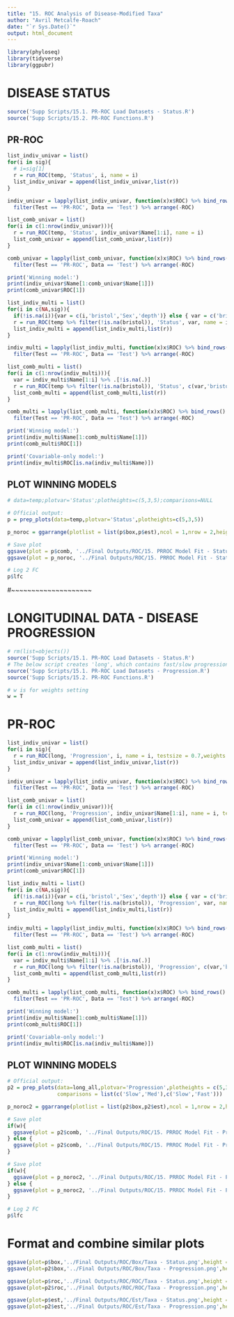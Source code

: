 ```yaml
---
title: "15. ROC Analysis of Disease-Modified Taxa"
author: "Avril Metcalfe-Roach"
date: "`r Sys.Date()`"
output: html_document
---
```


```r
library(phyloseq)
library(tidyverse)
library(ggpubr)
```

# DISEASE STATUS

```r
source('Supp Scripts/15.1. PR-ROC Load Datasets - Status.R')
source('Supp Scripts/15.2. PR-ROC Functions.R')
```

## PR-ROC

```r
list_indiv_univar = list()
for(i in sig){
  # i=sig[1]
  r = run_ROC(temp, 'Status', i, name = i)
  list_indiv_univar = append(list_indiv_univar,list(r))
}

indiv_univar = lapply(list_indiv_univar, function(x)x$ROC) %>% bind_rows() %>% 
  filter(Test == 'PR-ROC', Data == 'Test') %>% arrange(-ROC)

list_comb_univar = list()
for(i in c(1:nrow(indiv_univar))){
  r = run_ROC(temp, 'Status', indiv_univar$Name[1:i], name = i)
  list_comb_univar = append(list_comb_univar,list(r))
}

comb_univar = lapply(list_comb_univar, function(x)x$ROC) %>% bind_rows() %>% 
  filter(Test == 'PR-ROC', Data == 'Test') %>% arrange(-ROC)
```

```r
print('Winning model:')
print(indiv_univar$Name[1:comb_univar$Name[1]])
print(comb_univar$ROC[1])
```

```r
list_indiv_multi = list()
for(i in c(NA,sig)){
  if(!is.na(i)){var = c(i,'bristol','Sex','depth')} else { var = c('bristol','Sex','depth')}
  r = run_ROC(temp %>% filter(!is.na(bristol)), 'Status', var, name = i)
  list_indiv_multi = append(list_indiv_multi,list(r))
}

indiv_multi = lapply(list_indiv_multi, function(x)x$ROC) %>% bind_rows() %>% 
  filter(Test == 'PR-ROC', Data == 'Test') %>% arrange(-ROC)

list_comb_multi = list()
for(i in c(1:nrow(indiv_multi))){
  var = indiv_multi$Name[1:i] %>% .[!is.na(.)]
  r = run_ROC(temp %>% filter(!is.na(bristol)), 'Status', c(var,'bristol','Sex','depth'), name = i)
  list_comb_multi = append(list_comb_multi,list(r))
}

comb_multi = lapply(list_comb_multi, function(x)x$ROC) %>% bind_rows() %>% 
  filter(Test == 'PR-ROC', Data == 'Test') %>% arrange(-ROC)
```

```r
print('Winning model:')
print(indiv_multi$Name[1:comb_multi$Name[1]])
print(comb_multi$ROC[1])

print('Covariable-only model:')
print(indiv_multi$ROC[is.na(indiv_multi$Name)])
```

## PLOT WINNING MODELS

```r
# data=temp;plotvar='Status';plotheights=c(5,3,5);comparisons=NULL

# Official output:
p = prep_plots(data=temp,plotvar='Status',plotheights=c(5,3,5))

p_noroc = ggarrange(plotlist = list(p$box,p$est),ncol = 1,nrow = 2,heights = c(1.2,1.5))

# Save plot
ggsave(plot = p$comb, '../Final Outputs/ROC/15. PRROC Model Fit - Status.png',height = 13, width = 10)
ggsave(plot = p_noroc, '../Final Outputs/ROC/15. PRROC Model Fit - Status - v2.png',height = 6, width = 10)

# Log 2 FC
p$lfc
```

#~~~~~~~~~~~~~~~~~~~~

# LONGITUDINAL DATA - DISEASE PROGRESSION

```r
# rm(list=objects())
source('Supp Scripts/15.1. PR-ROC Load Datasets - Status.R')
# The below script creates 'long', which contains fast/slow progression. Fast/slow represent the fastest and slowest thirds. 'long_all' includes the middle third for plotting purposes.
source('Supp Scripts/15.1. PR-ROC Load Datasets - Progression.R')
source('Supp Scripts/15.2. PR-ROC Functions.R')

# w is for weights setting
w = T
```

# PR-ROC

```r
list_indiv_univar = list()
for(i in sig){
  r = run_ROC(long, 'Progression', i, name = i, testsize = 0.7,weights = w)
  list_indiv_univar = append(list_indiv_univar,list(r))
}

indiv_univar = lapply(list_indiv_univar, function(x)x$ROC) %>% bind_rows() %>% 
  filter(Test == 'PR-ROC', Data == 'Test') %>% arrange(-ROC)

list_comb_univar = list()
for(i in c(1:nrow(indiv_univar))){
  r = run_ROC(long, 'Progression', indiv_univar$Name[1:i], name = i, testsize = 0.7,weights = w)
  list_comb_univar = append(list_comb_univar,list(r))
}

comb_univar = lapply(list_comb_univar, function(x)x$ROC) %>% bind_rows() %>% 
  filter(Test == 'PR-ROC', Data == 'Test') %>% arrange(-ROC)
```

```r
print('Winning model:')
print(indiv_univar$Name[1:comb_univar$Name[1]])
print(comb_univar$ROC[1])
```

```r
list_indiv_multi = list()
for(i in c(NA,sig)){
  if(!is.na(i)){var = c(i,'bristol','Sex','depth')} else { var = c('bristol','Sex','depth')}
  r = run_ROC(long %>% filter(!is.na(bristol)), 'Progression', var, name = i,weights = w)
  list_indiv_multi = append(list_indiv_multi,list(r))
}

indiv_multi = lapply(list_indiv_multi, function(x)x$ROC) %>% bind_rows() %>% 
  filter(Test == 'PR-ROC', Data == 'Test') %>% arrange(-ROC)

list_comb_multi = list()
for(i in c(1:nrow(indiv_multi))){
  var = indiv_multi$Name[1:i] %>% .[!is.na(.)]
  r = run_ROC(long %>% filter(!is.na(bristol)), 'Progression', c(var,'bristol','Sex','depth'), name = i,weights = w)
  list_comb_multi = append(list_comb_multi,list(r))
}

comb_multi = lapply(list_comb_multi, function(x)x$ROC) %>% bind_rows() %>% 
  filter(Test == 'PR-ROC', Data == 'Test') %>% arrange(-ROC)
```

```r
print('Winning model:')
print(indiv_multi$Name[1:comb_multi$Name[1]])
print(comb_multi$ROC[1])

print('Covariable-only model:')
print(indiv_multi$ROC[is.na(indiv_multi$Name)])
```

## PLOT WINNING MODELS

```r
# Official output:
p2 = prep_plots(data=long_all,plotvar='Progression',plotheights = c(5,3,5),
                comparisons = list(c('Slow','Med'),c('Slow','Fast')))

p_noroc2 = ggarrange(plotlist = list(p2$box,p2$est),ncol = 1,nrow = 2,heights = c(1.3,1.5))

# Save plot
if(w){
  ggsave(plot = p2$comb, '../Final Outputs/ROC/15. PRROC Model Fit - Progression_weighted.png',height = 13, width = 12)
} else {
  ggsave(plot = p2$comb, '../Final Outputs/ROC/15. PRROC Model Fit - Progression_unweighted.png',height = 13, width = 12)
}

# Save plot
if(w){
  ggsave(plot = p_noroc2, '../Final Outputs/ROC/15. PRROC Model Fit - Progression_weighted_v2.png',height = 7, width = 12)
} else {
  ggsave(plot = p_noroc2, '../Final Outputs/ROC/15. PRROC Model Fit - Progression_unweighted_v2.png',height = 7, width = 12)
}

# Log 2 FC
p$lfc
```

# Format and combine similar plots

```r
ggsave(plot=p$box,'../Final Outputs/ROC/Box/Taxa - Status.png',height = 3, width = 10)
ggsave(plot=p2$box,'../Final Outputs/ROC/Box/Taxa - Progression.png',height = 3, width = 10)

ggsave(plot=p$roc,'../Final Outputs/ROC/ROC/Taxa - Status.png',height = 3, width = 10)
ggsave(plot=p2$roc,'../Final Outputs/ROC/ROC/Taxa - Progression.png',height = 3, width = 10)

ggsave(plot=p$est,'../Final Outputs/ROC/Est/Taxa - Status.png',height = 4, width = 10)
ggsave(plot=p2$est,'../Final Outputs/ROC/Est/Taxa - Progression.png',height = 4, width = 10)
```

